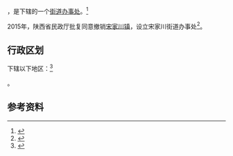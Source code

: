 {{中国乡级行政区
|景观照片文件名 = Wubu and the Yellow River (20151229132115).jpg
|景观照片描述 = [[黄河|黄河]]西岸的宋家川镇，对岸为[[山西省|山西省]][[吕梁市|吕梁市]][[柳林县|柳林县]][[薛村镇|薛村镇]]
|61/08/29/100/000}}

'''{{PAGENAMEBASE}}'''，是{{PRC admin/fullname|61/08/29/100/000|3}}下辖的一个[[街道办事处|街道办事处]]。<ref>{{PRC admin/ref sgc|{{PRC admin/parent|61/08/29/100/000}}}}</ref>

2015年，陕西省民政厅批复同意撤销[[宋家川镇|宋家川镇]]，设立宋家川街道办事处<ref>{{Cite web |url=http://shaanxi.mca.gov.cn/article/mzyw1/201507/20150700841888.shtml |title=陕西省民政厅关于陕西省乡镇行政区划调整的公告 |access-date=2017-09-14 |archive-url=https://web.archive.org/web/20170914220400/http://shaanxi.mca.gov.cn/article/mzyw1/201507/20150700841888.shtml |archive-date=2017-09-14 |dead-url=yes }}</ref>。

== 行政区划 ==

{{PAGENAMEBASE}}下辖以下地区：<ref>{{PRC admin/ref sgc|61/08/29/100/000}}</ref>

{{PRC admin/children|61/08/29/100/000}}。

== 参考资料 ==

{{reflist}}

{{行政区划小作品}}
{{PRC admin/navcat|61/08/29/100/000}}